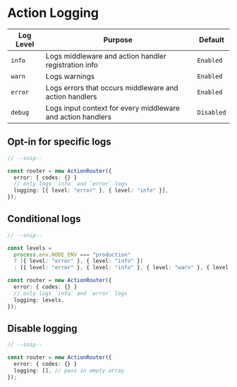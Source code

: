 # Action Logging

| Log Level | Purpose                                                     | Default    |
| --------- | ----------------------------------------------------------- | ---------- |
| `info`    | Logs middleware and action handler registration info        | `Enabled`  |
| `warn`    | Logs warnings                                               | `Enabled`  |
| `error`   | Logs errors that occurs middleware and action handlers      | `Enabled`  |
| `debug`   | Logs input context for every middleware and action handlers | `Disabled` |

## Opt-in for specific logs

```ts
// --snip--

const router = new ActionRouter({
  error: { codes: {} }
  // only logs `info` and `error` logs
  logging: [{ level: "error" }, { level: "info" }],
});
```

## Conditional logs

```ts
// --snip--

const levels =
  process.env.NODE_ENV === "production"
  ? [{ level: "error" }, { level: "info" }]
  : [{ level: "error" }, { level: "info" }, { level: "warn" }, { level: "debug" }];

const router = new ActionRouter({
  error: { codes: {} }
  // only logs `info` and `error` logs
  logging: levels,
});
```

## Disable logging

```ts
// --snip--

const router = new ActionRouter({
  error: { codes: {} }
  logging: [], // pass in empty array
});
```
